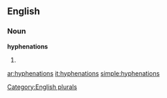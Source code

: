 ==English==

===Noun===
'''hyphenations'''

# {{plural of|[[hyphenation]]}}

[[Category:English plurals]]

[[ar:hyphenations]]
[[it:hyphenations]]
[[simple:hyphenations]]